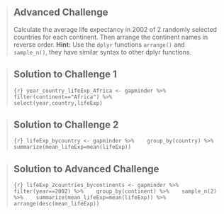 > ## Advanced Challenge {.challenge}
  > Calculate the average life expectancy in 2002 of 2 randomly selected countries for each continent. Then arrange the continent names in reverse order.
> **Hint:** Use the `dplyr` functions `arrange()` and `sample_n()`, they have similar syntax to other dplyr functions.
>
  
  > ## Solution to Challenge 1 {.challenge}
  >```{r}
>year_country_lifeExp_Africa <- gapminder %>%
  >                            filter(continent=="Africa") %>%
  >                            select(year,country,lifeExp)
> ```

> ## Solution to Challenge 2 {.challenge}
  >```{r}
>lifeExp_bycountry <- gapminder %>%
  >    group_by(country) %>%
  >    summarize(mean_lifeExp=mean(lifeExp))
>```

> ## Solution to Advanced Challenge {.challenge}
  >```{r}
>lifeExp_2countries_bycontinents <- gapminder %>% 
  >    filter(year==2002) %>%
  >    group_by(continent) %>%
  >    sample_n(2) %>%
  >    summarize(mean_lifeExp=mean(lifeExp)) %>%
  >    arrange(desc(mean_lifeExp))
>```
